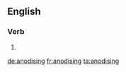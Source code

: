 ==English==

===Verb===
{{head|en|present participle}}

# {{present participle of|anodise|lang=en|nocat=1}}

[[de:anodising]]
[[fr:anodising]]
[[ta:anodising]]